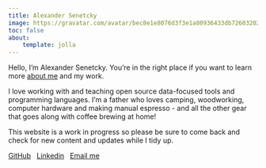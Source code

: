 ```yaml
---
title: Alexander Senetcky
image: https://gravatar.com/avatar/bec8e1e8076d3f3e1a80936433db726032023a8b60bad11bd3709731c422f0d4.jpg?s=2048
toc: false
about:
    template: jolla
---
```



::: {#bio}
Hello, I'm Alexander Senetcky. 
You're in the right place if you want to learn more 
[about me](about.qmd) and my work.

I love working with and teaching open source data-focused tools 
and programming languages. I'm a father who loves camping, 
woodworking, computer hardware and making manual espresso - and all the 
other gear that goes along with coffee brewing at home! 


This website is a work in progress so please be sure to come back 
and check for new content and updates while I tidy up.

::: {#socials}
[GitHub](https://github.com/asenetcky) &nbsp; [Linkedin](https://www.linkedin.com/in/alexander-senetcky-0b209822) &nbsp; [Email me](mailto:me@asenetcky.dev)
:::

:::